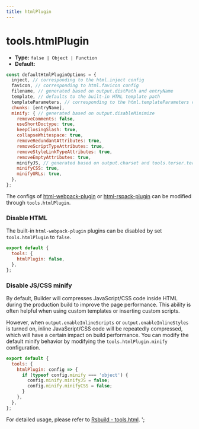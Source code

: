 ```yaml
---
title: htmlPlugin
---
```


# tools.htmlPlugin

- **Type:** `false | Object | Function`
- **Default:**

```js
const defaultHtmlPluginOptions = {
  inject, // corresponding to the html.inject config
  favicon, // corresponding to html.favicon config
  filename, // generated based on output.distPath and entryName
  template, // defaults to the built-in HTML template path
  templateParameters, // corresponding to the html.templateParameters config
  chunks: [entryName],
  minify: { // generated based on output.disableMinimize
    removeComments: false,
    useShortDoctype: true,
    keepClosingSlash: true,
    collapseWhitespace: true,
    removeRedundantAttributes: true,
    removeScriptTypeAttributes: true,
    removeStyleLinkTypeAttributes: true,
    removeEmptyAttributes: true,
    minifyJS, // generated based on output.charset and tools.terser.terserOptions
    minifyCSS: true,
    minifyURLs: true,
  },
};
```

The configs of [html-webpack-plugin](https://github.com/jantimon/html-webpack-plugin) or [html-rspack-plugin](https://github.com/rspack-contrib/html-rspack-plugin) can be modified through `tools.htmlPlugin`.

### Disable HTML

The built-in `html-webpack-plugin` plugins can be disabled by set `tools.htmlPlugin` to `false`.

```js
export default {
  tools: {
    htmlPlugin: false,
  },
};
```

### Disable JS/CSS minify

By default, Builder will compresses JavaScript/CSS code inside HTML during the production build to improve the page performance. This ability is often helpful when using custom templates or inserting custom scripts.

However, when `output.enableInlineScripts` or `output.enableInlineStyles` is turned on, inline JavaScript/CSS code will be repeatedly compressed, which will have a certain impact on build performance. You can modify the default minify behavior by modifying the `tools.htmlPlugin.minify` configuration.

```js
export default {
  tools: {
    htmlPlugin: config => {
      if (typeof config.minify === 'object') {
        config.minify.minifyJS = false;
        config.minify.minifyCSS = false;
      }
    },
  },
};
```

For detailed usage, please refer to [Rsbuild - tools.html](https://rsbuild.dev/config/tools/html-plugin).
';
